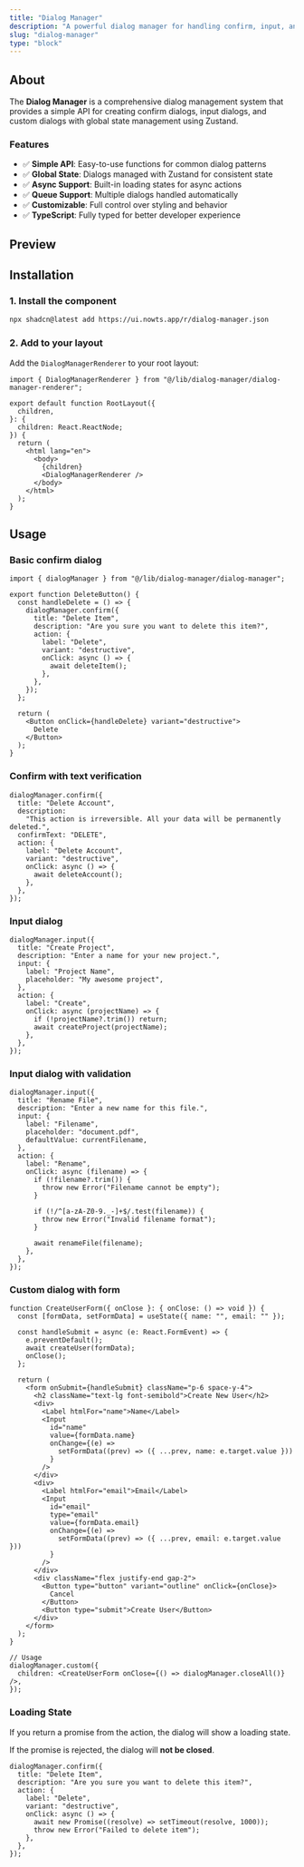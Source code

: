 ```yaml
---
title: "Dialog Manager"
description: "A powerful dialog manager for handling confirm, input, and custom dialogs with global state management."
slug: "dialog-manager"
type: "block"
---
```


## About

The **Dialog Manager** is a comprehensive dialog management system that provides a simple API for creating confirm dialogs, input dialogs, and custom dialogs with global state management using Zustand.

### Features

- ✅ **Simple API**: Easy-to-use functions for common dialog patterns
- ✅ **Global State**: Dialogs managed with Zustand for consistent state
- ✅ **Async Support**: Built-in loading states for async actions
- ✅ **Queue Support**: Multiple dialogs handled automatically
- ✅ **Customizable**: Full control over styling and behavior
- ✅ **TypeScript**: Fully typed for better developer experience

## Preview

<ComponentPreview name="dialog-manager-demo" description="Powerful dialog manager for confirm, input, and custom dialogs with global state management" />

## Installation

### 1. Install the component

```bash
npx shadcn@latest add https://ui.nowts.app/r/dialog-manager.json
```

### 2. Add to your layout

Add the `DialogManagerRenderer` to your root layout:

```tsx title="app/layout.tsx"
import { DialogManagerRenderer } from "@/lib/dialog-manager/dialog-manager-renderer";

export default function RootLayout({
  children,
}: {
  children: React.ReactNode;
}) {
  return (
    <html lang="en">
      <body>
        {children}
        <DialogManagerRenderer />
      </body>
    </html>
  );
}
```

## Usage

### Basic confirm dialog

```tsx
import { dialogManager } from "@/lib/dialog-manager/dialog-manager";

export function DeleteButton() {
  const handleDelete = () => {
    dialogManager.confirm({
      title: "Delete Item",
      description: "Are you sure you want to delete this item?",
      action: {
        label: "Delete",
        variant: "destructive",
        onClick: async () => {
          await deleteItem();
        },
      },
    });
  };

  return (
    <Button onClick={handleDelete} variant="destructive">
      Delete
    </Button>
  );
}
```

### Confirm with text verification

```tsx
dialogManager.confirm({
  title: "Delete Account",
  description:
    "This action is irreversible. All your data will be permanently deleted.",
  confirmText: "DELETE",
  action: {
    label: "Delete Account",
    variant: "destructive",
    onClick: async () => {
      await deleteAccount();
    },
  },
});
```

### Input dialog

```tsx
dialogManager.input({
  title: "Create Project",
  description: "Enter a name for your new project.",
  input: {
    label: "Project Name",
    placeholder: "My awesome project",
  },
  action: {
    label: "Create",
    onClick: async (projectName) => {
      if (!projectName?.trim()) return;
      await createProject(projectName);
    },
  },
});
```

### Input dialog with validation

```tsx
dialogManager.input({
  title: "Rename File",
  description: "Enter a new name for this file.",
  input: {
    label: "Filename",
    placeholder: "document.pdf",
    defaultValue: currentFilename,
  },
  action: {
    label: "Rename",
    onClick: async (filename) => {
      if (!filename?.trim()) {
        throw new Error("Filename cannot be empty");
      }

      if (!/^[a-zA-Z0-9._-]+$/.test(filename)) {
        throw new Error("Invalid filename format");
      }

      await renameFile(filename);
    },
  },
});
```

### Custom dialog with form

```tsx
function CreateUserForm({ onClose }: { onClose: () => void }) {
  const [formData, setFormData] = useState({ name: "", email: "" });

  const handleSubmit = async (e: React.FormEvent) => {
    e.preventDefault();
    await createUser(formData);
    onClose();
  };

  return (
    <form onSubmit={handleSubmit} className="p-6 space-y-4">
      <h2 className="text-lg font-semibold">Create New User</h2>
      <div>
        <Label htmlFor="name">Name</Label>
        <Input
          id="name"
          value={formData.name}
          onChange={(e) =>
            setFormData((prev) => ({ ...prev, name: e.target.value }))
          }
        />
      </div>
      <div>
        <Label htmlFor="email">Email</Label>
        <Input
          id="email"
          type="email"
          value={formData.email}
          onChange={(e) =>
            setFormData((prev) => ({ ...prev, email: e.target.value }))
          }
        />
      </div>
      <div className="flex justify-end gap-2">
        <Button type="button" variant="outline" onClick={onClose}>
          Cancel
        </Button>
        <Button type="submit">Create User</Button>
      </div>
    </form>
  );
}

// Usage
dialogManager.custom({
  children: <CreateUserForm onClose={() => dialogManager.closeAll()} />,
});
```

### Loading State

If you return a promise from the action, the dialog will show a loading state.

If the promise is rejected, the dialog will **not be closed**.

```tsx
dialogManager.confirm({
  title: "Delete Item",
  description: "Are you sure you want to delete this item?",
  action: {
    label: "Delete",
    variant: "destructive",
    onClick: async () => {
      await new Promise((resolve) => setTimeout(resolve, 1000));
      throw new Error("Failed to delete item");
    },
  },
});
```
